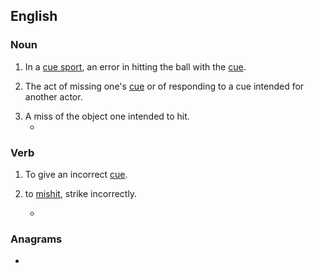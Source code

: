 ==English==

===Noun===
{{en-noun}}

# {{lb|en|sports}} In a [[cue sport]], an error in hitting the ball with the [[cue]].
# {{lb|en|theater}} The act of missing one's [[cue]] or of responding to a cue intended for another actor.
# A miss of the object one intended to hit.
#* {{quote-journal
|date=December 28, 2010
|author=Owen Phillips
|title=Sunderland 0 - 2 Blackpool
|work=BBC
|url=http://news.bbc.co.uk/sport1/hi/football/eng_prem/9317216.stm
|page=
|passage=Some comical defending involving two terrible clearances saw Kingson called on to block Welbeck's strike and then Evatt made amends for his shocking miscue by heading Bent's powerful follow-up over the bar.}}

===Verb===
{{en-verb|miscues|miscuing|pres_ptc2=miscueing|miscued}}

# {{lb|en|theater}} To give an incorrect [[cue]].
# {{lb|en|transitive}} to [[mishit]], strike incorrectly.
#* {{quote-journal|author=Phil McNulty|authorlink=Phil McNulty|title=Chelsea 1 – 0 Barcelona|url=http://www.bbc.co.uk/sport/football/17673812|archiveurl=http://web.archive.org/web/20160508094045/http://www.bbc.co.uk/sport/football/17673812|archivedate=8 May 2016|work={{w|BBC Sport}}|date=18 April 2012|passage=[[w:Cesc Fàbregas|Fabregas]] was the guilty party when Chelsea had another escape soon after. [[w:Lionel Messi|Messi]] was the creator to set up [[w:Andrés Iniesta|Iniesta]] but when [[w:Petr Čech|Cech]] could only push out his shot, the former Arsenal captain '''miscued''' his finish from eight yards.}}

===Anagrams===
* {{l|en|cesium}}